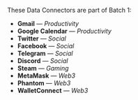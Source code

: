 These Data Connectors are part of Batch 1:

- **Gmail** — *Productivity*
- **Google Calendar** — *Productivity*
- **Twitter** — *Social*
- **Facebook** — *Social*
- **Telegram** — *Social*
- **Discord** — *Social*
- **Steam** — *Gaming*
- **MetaMask** — *Web3*
- **Phantom** — *Web3*
- **WalletConnect** — *Web3*
